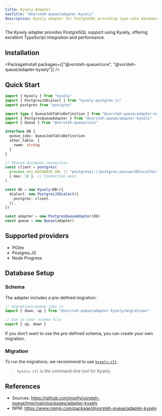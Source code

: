 ```yaml
---
title: Kysely Adapter
navTitle: "@vorsteh-queue/adapter-kysely"
description: Kysely adapter for PostgreSQL providing type-safe database operations with excellent performance.
---
```


The Kysely adapter provides PostgreSQL support using Kysely, offering excellent TypeScript integration and performance.

## Installation

<PackageInstall packages={["@vorsteh-queue/core", "@vorsteh-queue/adapter-kysely"]} />

## Quick Start

```typescript
import { Kysely } from "kysely"
import { PostgresJSDialect } from "kysely-postgres-js"
import postgres from "postgres"

import type { QueueJobTableDefinition } from "@vorsteh-queue/adapter-kysely/types"
import { PostgresQueueAdapter } from "@vorsteh-queue/adapter-kysely"
import { Queue } from "@vorsteh-queue/core"

interface DB {
  queue_jobs: QueueJobTableDefinition
  other_table: {
    name: string
  }
}

// Shared database connection
const client = postgres(
  process.env.DATABASE_URL || "postgresql://postgres:password@localhost:5432/queue_db",
  { max: 10 }, // Connection pool
)

const db = new Kysely<DB>({
  dialect: new PostgresJSDialect({
    postgres: client,
  }),
})

const adapter = new PostgresQueueAdapter(db)
const queue = new Queue(adapter)
```

## Supported providers

- PGlite
- Postgres.JS
- Node Progress

## Database Setup

### Schema

The adapter includes a pre-defined migration:

```typescript
// migrations/queue-jobs.ts
import { down, up } from "@vorsteh-queue/adapter-kysely/migrations"

// Use in your schema file
export { up, down }
```

If you don't want to use the pre-defined schema, you can create your own migration.

<RemoteCodeBlock
  source="./packages/adapter-kysely/src/migrations/queue_table.ts"
  language="ts"
  showToolbar={true}
  path="queue-jobs.ts"
/>

### Migration

To run the migrations, we recommend to use [`kysely-ctl`](https://github.com/kysely-org/kysely-ctl).

> `kysely-ctl` is the command-line tool for Kysely.

## References

- Sources: https://github.com/noxify/vorsteh-queue/tree/main/packages/adapter-kysely
- NPM: https://www.npmjs.com/package/@vorsteh-queue/adapter-kysely
